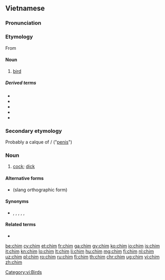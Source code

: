 {{also|chím}}
==Vietnamese==
===Pronunciation===
{{vi-pron}}

===Etymology===
From {{etyl|mkh-pro|vi}} {{m|mkh-pro|*ciim}}
====Noun====
{{vi-noun|[[𪀄]]|cls=con}}

# [[bird]]

=====Derived terms=====
* {{l|vi|chim công|gloss=peacock}}
* {{l|vi|chim cút|gloss=quail}}
* {{l|vi|chim điên|gloss=booby}}
* {{l|vi|chim ruồi|gloss=hummingbird}}
* {{l|vi|chim sẻ|gloss=sparrow}}

===Secondary etymology===
Probably a calque of {{etyl|zh|vi}} {{term|鳥|lang=zh}}/{{term|屌|lang=zh}} ("[[penis]]")
===Noun===
{{vi-noun|cls=con}}

# {{context|colloquial|lang=vi}} [[cock]]; [[dick]]

====Alternative forms====
*{{l|vi|trym}} (slang orthographic form)

====Synonyms====
*{{l|vi|dái}}, {{l|vi|cu}}, {{l|vi|cặc}}, {{l|vi|buồi}}, {{l|vi|đèn dầu}}, {{l|vi|cậu nhỏ}}

====Related terms====
*{{l|vi|bướm}}

[[Category:vi:Birds]]

[[be:chim]]
[[cy:chim]]
[[et:chim]]
[[fr:chim]]
[[ga:chim]]
[[gv:chim]]
[[ko:chim]]
[[io:chim]]
[[is:chim]]
[[it:chim]]
[[kn:chim]]
[[lo:chim]]
[[lt:chim]]
[[li:chim]]
[[hu:chim]]
[[mg:chim]]
[[fj:chim]]
[[nl:chim]]
[[uz:chim]]
[[pl:chim]]
[[ro:chim]]
[[ru:chim]]
[[fi:chim]]
[[th:chim]]
[[chr:chim]]
[[ug:chim]]
[[vi:chim]]
[[zh:chim]]